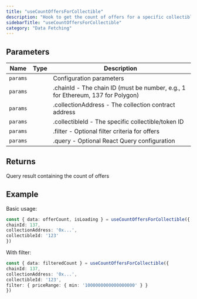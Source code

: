 ```yaml
---
title: "useCountOffersForCollectible"
description: "Hook to get the count of offers for a specific collectible Counts the number of active offers for a given collectible in the marketplace. Useful for displaying offer counts in UI components."
sidebarTitle: "useCountOffersForCollectible"
category: "Data Fetching"
---
```


## Parameters

| Name | Type | Description |
|------|------|-------------|
| `params` |  | Configuration parameters |
| `params` |  | .chainId - The chain ID (must be number, e.g., 1 for Ethereum, 137 for Polygon) |
| `params` |  | .collectionAddress - The collection contract address |
| `params` |  | .collectibleId - The specific collectible/token ID |
| `params` |  | .filter - Optional filter criteria for offers |
| `params` |  | .query - Optional React Query configuration |

## Returns

Query result containing the count of offers

## Example

Basic usage:
```typescript
const { data: offerCount, isLoading } = useCountOffersForCollectible({
chainId: 137,
collectionAddress: '0x...',
collectibleId: '123'
})
```

With filter:
```typescript
const { data: filteredCount } = useCountOffersForCollectible({
chainId: 137,
collectionAddress: '0x...',
collectibleId: '123',
filter: { priceRange: { min: '1000000000000000000' } }
})
```

